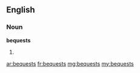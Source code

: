 ==English==

===Noun===
'''bequests'''

# {{plural of|[[bequest]]}}

[[ar:bequests]]
[[fr:bequests]]
[[mg:bequests]]
[[my:bequests]]
